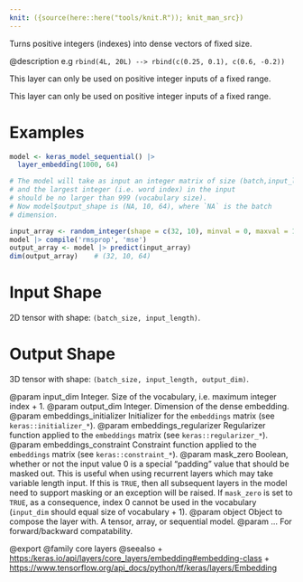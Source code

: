 ```yaml
---
knit: ({source(here::here("tools/knit.R")); knit_man_src})
---
```

Turns positive integers (indexes) into dense vectors of fixed size.

@description
e.g `rbind(4L, 20L) --> rbind(c(0.25, 0.1), c(0.6, -0.2))`

This layer can only be used on positive integer inputs of a fixed range.

This layer can only be used on positive integer inputs of a fixed range.

# Examples
```r
model <- keras_model_sequential() |>
  layer_embedding(1000, 64)

# The model will take as input an integer matrix of size (batch,input_length),
# and the largest integer (i.e. word index) in the input
# should be no larger than 999 (vocabulary size).
# Now model$output_shape is (NA, 10, 64), where `NA` is the batch
# dimension.

input_array <- random_integer(shape = c(32, 10), minval = 0, maxval = 1000)
model |> compile('rmsprop', 'mse')
output_array <- model |> predict(input_array)
dim(output_array)    # (32, 10, 64)
```

# Input Shape
2D tensor with shape: `(batch_size, input_length)`.

# Output Shape
3D tensor with shape: `(batch_size, input_length, output_dim)`.

@param input_dim Integer. Size of the vocabulary,
    i.e. maximum integer index + 1.
@param output_dim Integer. Dimension of the dense embedding.
@param embeddings_initializer Initializer for the `embeddings`
    matrix (see `keras::initializer_*`).
@param embeddings_regularizer Regularizer function applied to
    the `embeddings` matrix (see `keras::regularizer_*`).
@param embeddings_constraint Constraint function applied to
    the `embeddings` matrix (see `keras::constraint_*`).
@param mask_zero Boolean, whether or not the input value 0 is a special
    "padding" value that should be masked out.
    This is useful when using recurrent layers which
    may take variable length input. If this is `TRUE`,
    then all subsequent layers in the model need
    to support masking or an exception will be raised.
    If `mask_zero` is set to `TRUE`, as a consequence,
    index 0 cannot be used in the vocabulary (`input_dim` should
    equal size of vocabulary + 1).
@param object Object to compose the layer with. A tensor, array, or sequential model.
@param ... For forward/backward compatability.

@export
@family core layers
@seealso
+ <https:/keras.io/api/layers/core_layers/embedding#embedding-class>
+ <https://www.tensorflow.org/api_docs/python/tf/keras/layers/Embedding>
